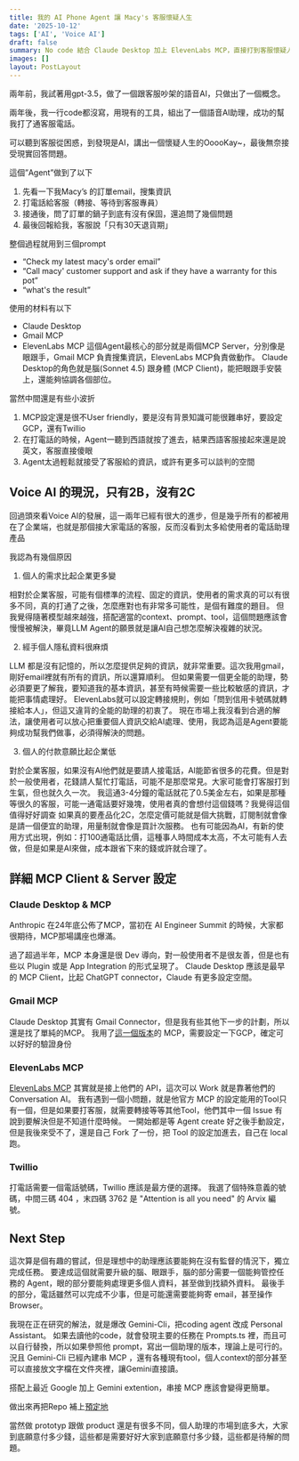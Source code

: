 ```yaml
---
title: 我的 AI Phone Agent 讓 Macy's 客服懷疑人生
date: '2025-10-12'
tags: ['AI', 'Voice AI']
draft: false
summary: No code 結合 Claude Desktop 加上 ElevenLabs MCP，直接打到客服懷疑人生 
images: []
layout: PostLayout
---
```

兩年前，我試著用gpt-3.5，做了一個跟客服吵架的語音AI，只做出了一個概念。

兩年後，我一行code都沒寫，用現有的工具，組出了一個語音AI助理，成功的幫我打了通客服電話。

可以聽到客服從困惑，到發現是AI，講出一個懷疑人生的OoooKay~，最後無奈接受現實回答問題。

這個”Agent”做到了以下
1. 先看一下我Macy’s 的訂單email，搜集資訊
2. 打電話給客服（轉接、等待到客服專員）
3. 接通後，問了訂單的鍋子到底有沒有保固，還追問了幾個問題
4. 最後回報給我，客服說「只有30天退貨期」

整個過程就用到三個prompt

- “Check my latest macy's order email”
- “Call macy' customer support and ask if they have a warranty for this pot”
- “what's the result”

使用的材料有以下
- Claude Desktop 
- Gmail MCP
- ElevenLabs MCP
這個Agent最核心的部分就是兩個MCP Server，分別像是眼跟手，Gmail MCP 負責搜集資訊，ElevenLabs MCP負責做動作。
Claude Desktop的角色就是腦(Sonnet 4.5) 跟身體 (MCP Client)，能把眼跟手安裝上，還能夠協調各個部位。

當然中間還是有些小波折
1. MCP設定還是很不User friendly，要是沒有背景知識可能很難串好，要設定GCP，還有Twillio
2. 在打電話的時候，Agent一聽到西語就按了進去，結果西語客服接起來還是說英文，客服直接傻眼
3. Agent太過輕鬆就接受了客服給的資訊，或許有更多可以談判的空間

## Voice AI 的現況，只有2B，沒有2C

回過頭來看Voice AI的發展，這一兩年已經有很大的進步，但是幾乎所有的都被用在了企業端，也就是那個接大家電話的客服，反而沒看到太多給使用者的電話助理產品

我認為有幾個原因
1. 個人的需求比起企業更多變

相對於企業客服，可能有個標準的流程、固定的資訊，使用者的需求真的可以有很多不同，真的打通了之後，怎麼應對也有非常多可能性，是個有難度的題目。
但我覺得隨著模型越來越強，搭配適當的context、prompt、tool，這個問題應該會慢慢被解決，畢竟LLM Agent的願景就是讓AI自己想怎麼解決複雜的狀況。

2. 經手個人隱私資料很麻煩 

LLM 都是沒有記憶的，所以怎麼提供足夠的資訊，就非常重要。這次我用gmail，剛好email裡就有所有的資訊，所以還算順利。
但如果需要一個更全能的助理，勢必須要更了解我，要知道我的基本資訊，甚至有時候需要一些比較敏感的資訊，才能把事情處理好。
ElevenLabs就可以設定轉接規則，例如「問到信用卡號碼就轉接給本人」，但這又違背的全能的助理的初衷了。
現在市場上我沒看到合適的解法，讓使用者可以放心把重要個人資訊交給AI處理、使用，我認為這是Agent要能夠成功幫我們做事，必須得解決的問題。

3. 個人的付款意願比起企業低

對於企業客服，如果沒有AI他們就是要請人接電話，AI能節省很多的花費。但是對於一般使用者，花錢請人幫忙打電話，可能不是那麼常見。大家可能會打客服打到生氣，但也就久久一次。
我這通3-4分鐘的電話就花了0.5美金左右，如果是那種等很久的客服，可能一通電話要好幾塊，使用者真的會想付這個錢嗎？我覺得這個值得好好調查
如果真的要產品化2C，怎麼定價可能就是個大挑戰，訂閱制就會像是請一個便宜的助理，用量制就會像是買計次服務。
也有可能因為AI，有新的使用方式出現，例如：打100通電話比價，這種事人時間成本太高，不太可能有人去做，但是如果是AI來做，成本跟省下來的錢或許就合理了。

## 詳細 MCP Client & Server 設定 
### Claude Desktop & MCP
Anthropic 在24年底公佈了MCP，當初在 AI Engineer Summit 的時候，大家都很期待，MCP那場講座也爆滿。

過了超過半年，MCP 本身還是很 Dev 導向，對一般使用者不是很友善，但是也有些以 Plugin 或是 App Integration 的形式呈現了。
Claude Desktop 應該是最早的 MCP Client，比起 ChatGPT connector，Claude 有更多設定空間。

### Gmail MCP
Claude Desktop 其實有 Gmail Connector，但是我有些其他下一步的計劃，所以還是找了單純的MCP。
我用了[這一個版本](https://github.com/GongRzhe/Gmail-MCP-Server)的 MCP，需要設定一下GCP，確定可以好好的驗證身份

### ElevenLabs MCP
[ElevenLabs MCP](https://github.com/elevenlabs/elevenlabs-mcp) 其實就是接上他們的 API，這次可以 Work 就是靠著他們的 Conversation AI。
我有遇到一個小問題，就是他官方 MCP 的設定能用的Tool只有一個，但是如果要打客服，就需要轉接等等其他Tool，他們其中一個 Issue 有說到要解決但是不知道什麼時候。
一開始都是等 Agent create 好之後手動設定，但是我後來受不了，還是自己 Fork 了一份，把 Tool 的設定加進去，自己在 local 跑。

### Twillio 
打電話需要一個電話號碼，Twillio 應該是最方便的選擇。
我選了個特殊意義的號碼，中間三碼 404 ，末四碼 3762 是 "Attention is all you need" 的 Arvix 編號。

## Next Step

這次算是個有趣的嘗試，但是理想中的助理應該要能夠在沒有監督的情況下，獨立完成任務。
要達成這個就需要升級的腦、眼跟手，腦的部分需要一個能夠管控任務的 Agent，眼的部分要能夠處理更多個人資料，甚至做到找額外資料。
最後手的部分，電話雖然可以完成不少事，但是可能還需要能夠寄 email，甚至操作 Browser。

我現在正在研究的解法，就是爆改 Gemini-Cli，把coding agent 改成 Personal Assistant。
如果去讀他的code，就會發現主要的任務在 Prompts.ts 裡，而且可以自行替換，所以如果參照他 prompt，寫出一個助理的版本，理論上是可行的。
況且 Gemini-Cli 已經內建串 MCP ，還有各種現有tool，個人context的部分甚至可以直接放文字檔在文件夾裡，讓Gemini直接讀。

搭配上最近 Google 加上 Gemini extention，串接 MCP 應該會變得更簡單。

做出來再把Repo 補上[預定地](https://github.com/JoeyWangTW/)

當然做 prototyp 跟做 product 還是有很多不同，個人助理的市場到底多大，大家到底願意付多少錢，這些都是需要好好大家到底願意付多少錢，這些都是待解的問題。
